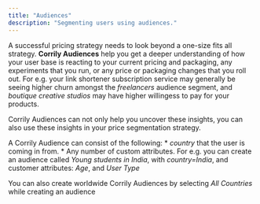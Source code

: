 ```yaml
---
title: "Audiences"
description: "Segmenting users using audiences."
---
```


A successful pricing strategy needs to look beyond a one-size fits all strategy. **Corrily Audiences** help you get a deeper
understanding of how your user base is reacting to your current pricing and packaging, any experiments that you run,
or any price or packaging changes that you roll out. For e.g. your link shortener subscription service may generally be seeing higher
churn amongst the *freelancers* audience segment, and *boutique creative studios* may have higher willingess to pay for your products.

Corrily Audiences can not only help you uncover these insights, you can also use these insights in your price segmentation
strategy.

A Corrily Audience can consist of the following:
    * *country* that the user is coming in from.
    * Any number of custom attributes. For e.g. you can create an audience called *Young students in India*, with *country=India*, and customer attributes: *Age*, and
    *User Type*

You can also create worldwide Corrily Audiences by selecting *All Countries* while creating an audience

